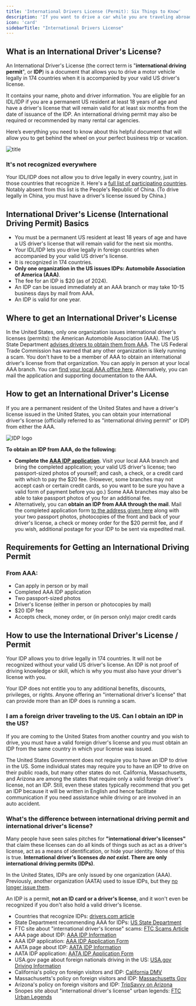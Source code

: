 ```yaml
---
title: 'International Drivers License (Permit): Six Things to Know'
description: 'If you want to drive a car while you are traveling abroad, you should get an international drivers license a.k.a. international driving permit.'
icon: 'card'
sidebarTitle: "International Drivers License"
---
```


## What is an International Driver's License?
An International Driver's License (the correct term is "**international driving permit**", or **IDP**) is a document that allows you to drive a motor vehicle legally in 174 countries when it is accompanied by your valid US driver's license. 

It contains your name, photo and driver information. You are eligible for an IDL/IDP if you are a permanent US resident at least 18 years of age and have a driver's license that will remain valid for at least six months from the date of issuance of the IDP. An international driving permit may also be required or recommended by many rental car agencies. 

Here’s everything you need to know about this helpful document that will allow you to get behind the wheel on your perfect business trip or vacation.

![title](https://driving-tests.org/wp-content/uploads/2018/03/road-test-examiner.jpg)

### It's not recognized everywhere
Your IDL/IDP does not allow you to drive legally in every country, just in those countries that recognize it. Here's a [full list of participating countries](https://www.drivers.com/article/937/). Notably absent from this list is the People's Republic of China. (To drive legally in China, you must have a driver's license issued by China.)

## International Driver's License (International Driving Permit) Basics

- You must be a permanent US resident at least 18 years of age and have a US driver's license that will remain valid for the next six months.
- Your IDL/IDP lets you drive legally in foreign countries when accompanied by your valid US driver's license.
- It is recognized in 174 countries.
- **Only one organization in the US issues IDPs: Automobile Association of America (AAA)**.
- The fee for an IDP is $20 (as of 2024).
- An IDP can be issued immediately at an AAA branch or may take 10-15 business days by mail from AAA.
- An IDP is valid for one year.

## Where to get an International Driver's License
In the United States, only one organization issues international driver's licenses (permits): the American Automobile Association (AAA). The US State Department [advises drivers to obtain them from AAA](https://www.usa.gov/international-drivers-license). The US Federal Trade Commission has warned that any other organization is likely running a scam.
You don't have to be a member of AAA to obtain an international driver's license from that organization. You can apply in person at your local AAA branch. You can [find your local AAA office here](https://www.aaa.com/office/). Alternatively, you can mail the application and supporting documentation to the AAA.

## How to get an International Driver's License
If you are a permanent resident of the United States and have a driver's license issued in the United States, you can obtain your international driver's license (officially referred to as "international driving permit" or IDP) from either the AAA.

![IDP logo](https://www.aaa.com/vacation/images/IDP_Logo.svg)

**To obtain an IDP from AAA, do the following:**
- **Complete the [AAA IDP application](https://www.aaa.com/vacation/docs/IDP_Application2a.pdf)**. Visit your local AAA branch and bring the completed application; your valid US driver's license; two passport-sized photos of yourself; and cash, a check, or a credit card with which to pay the $20 fee. (However, some branches may not accept cash or certain credit cards, so you want to be sure you have a valid form of payment before you go.) Some AAA branches may also be able to take passport photos of you for an additional fee.
- Alternatively, you can **obtain an IDP from AAA through the mail**. Mail the completed application form [to the address given here](https://www.aaa.com/vacation/idpf.html) along with your two passport photos, photocopies of the front and back of your driver's license, a check or money order for the $20 permit fee, and if you wish, additional postage for your IDP to be sent via expedited mail.

## Requirements for Getting an International Driving Permit
### From AAA:
- Can apply in person or by mail
- Completed AAA IDP application
- Two passport-sized photos
- Driver's license (either in person or photocopies by mail)
- $20 IDP fee
- Accepts check, money order, or (in person only) major credit cards

## How to use the International Driver's License / Permit
Your IDP allows you to drive legally in 174 countries. It will not be recognized without your valid US driver's license. An IDP is not proof of driving knowledge or skill, which is why you must also have your driver's license with you.

Your IDP does not entitle you to any additional benefits, discounts, privileges, or rights. Anyone offering an "international driver's license" that can provide more than an IDP does is running a scam.

### I am a foreign driver traveling to the US. Can I obtain an IDP in the US?
If you are coming to the United States from another country and you wish to drive, you must have a valid foreign driver's license and you must obtain an IDP from the same country in which your license was issued.

The United States Government does not require you to have an IDP to drive in the US. Some individual states may require you to have an IDP to drive on their public roads, but many other states do not. California, Massachusetts, and Arizona are among the states that require only a valid foreign driver's license, not an IDP. Still, even these states typically recommend that you get an IDP because it will be written in English and hence facilitate communication if you need assistance while driving or are involved in an auto accident.

### What's the difference between international driving permit and international driver's license?
Many people have seen sales pitches for **"international driver's licenses"** that claim these licenses can do all kinds of things such as act as a driver's license, act as a means of identification, or hide your identity. None of this is true. **International driver's licenses <em>do not exist</em>. There are only international driving permits (IDPs)**. 

In the United States, IDPs are only issued by one organization (AAA). Previously, another organization (AATA) used to issue IDPs, but they [no longer issue them](https://aataidp.com/applicaton/). 

An IDP is a permit, **not an ID card or a driver's license**, and it won't even be recognized if you don't also hold a valid driver's license.

- Countries that recognize IDPs: [drivers.com article](http://www.drivers.com/article/937/)
- State Department recommending AAA for IDPs: [US State Department](https://travel.state.gov/content/passports/en/go/safety/road.html)
- FTC site about "international driver's license" scams: [FTC Scams Article](https://www.consumer.ftc.gov/articles/0050-international-drivers-license-scams)
- AAA page about IDP: [AAA IDP Information](https://www.aaa.com/vacation/idpf.html)
- AAA IDP application: [AAA IDP Application Form](http://www.aaa.com/vacation/application2a.pdf)
- AATA page about IDP: [AATA IDP Information](http://aataidp.com/)
- AATA IDP application: [AATA IDP Application Form](http://aataidp.com/wp-content/uploads/international_driving_permit_AATA-100116-1.pdf)
- USA.gov page about foreign nationals driving in the US: [USA.gov Driving Information](https://www.usa.gov/visitors-driving)
- California's policy on foreign visitors and IDP: [California DMV](https://www.dmv.ca.gov/portal/dmv/detail/dl/dl_info#international)
- Massachusetts's policy on foreign visitors and IDP: [Massachusetts Gov](https://www.mass.gov/service-details/international-driver-permits)
- Arizona's policy on foreign visitors and IDP: [TripSavvy on Arizona](https://www.tripsavvy.com/foreign-driver-license-2681329)
- Snopes site about "international driver's license" urban legends: [FTC Urban Legends](https://www.consumer.ftc.gov/articles/0050-international-drivers-license-scams)
